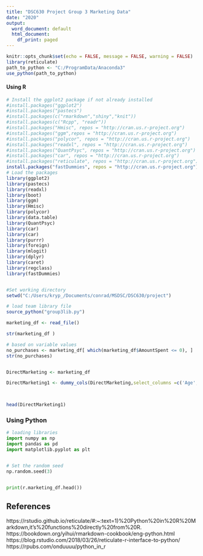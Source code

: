 ```yaml
---
title: "DSC630 Project Group 3 Marketing Data"
date: "2020"
output:
  word_document: default
  html_document:
    df_print: paged
---
```


```r
knitr::opts_chunk$set(echo = FALSE, message = FALSE, warning = FALSE)
library(reticulate)
path_to_python <- "C:/ProgramData/Anaconda3"
use_python(path_to_python)

```



#### Using R



```r

# Install the ggplot2 package if not already installed
#install.packages("ggplot2")
#install.packages("pastecs")
#install.packages(c("rmarkdown","shiny","knit"))
#install.packages(c("Rcpp", "readr"))
#install.packages("Hmisc", repos = "http://cran.us.r-project.org")
#install.packages("ggm",repos = "http://cran.us.r-project.org")
#install.packages("polycor", repos = "http://cran.us.r-project.org")
#install.packages("readxl", repos = "http://cran.us.r-project.org")
#install.packages("QuantPsyc", repos = "http://cran.us.r-project.org")
#install.packages("car", repos = "http://cran.us.r-project.org")
#install.packages("reticulate", repos = "http://cran.us.r-project.org")
install.packages("fastDummies", repos = "http://cran.us.r-project.org")
# Load the packages
library(ggplot2)
library(pastecs)
library(readxl)
library(boot)
library(ggm)
library(Hmisc)
library(polycor)
library(data.table)
library(QuantPsyc)
library(car)
library(car)
library(purrr)
library(foreign)
library(mlogit)
library(dplyr)
library(caret)
library(regclass)
library(fastDummies)


#Set working directory
setwd("C:/Users/kryp_/Documents/conrad/MSDSC/DSC630/project")

# load team library file
source_python("group3lib.py")

marketing_df <- read_file()

str(marketing_df )

# based on variable values
no_purchases <- marketing_df[ which(marketing_df$AmountSpent <= 0), ]
str(no_purchases)


DirectMarketing <- marketing_df

DirectMarketing1 <- dummy_cols(DirectMarketing,select_columns =c('Age','Gender','OwnHome','Married','Location','History') ,remove_selected_columns = TRUE)

 

head(DirectMarketing1)


```


### Using Python

```python

# loading libraries
import numpy as np
import pandas as pd
import matplotlib.pyplot as plt


# Set the random seed
np.random.seed(3)   


print(r.marketing_df.head())


```


## References
https://rstudio.github.io/reticulate/#:~:text=1)%20Python%20in%20R%20Markdown,it's%20functions%20directly%20from%20R.
https://bookdown.org/yihui/rmarkdown-cookbook/eng-python.html
https://blog.rstudio.com/2018/03/26/reticulate-r-interface-to-python/
https://rpubs.com/onduuuu/python_in_r

